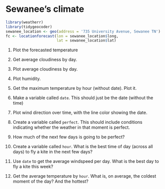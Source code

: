 # Sewanee's climate

```r
library(weatherr)
library(tidygeocoder)
sewanee_location <- geo(address = '735 University Avenue, Sewanee TN')
fc <- locationforecast(lon = sewanee_location$long,
                       lat = sewanee_location$lat)

```

1. Plot the forecasted temperature

2. Get average cloudiness by day.

3. Plot average cloudiness by day.

4. Plot humidity.

5. Get the maximum temperature by hour (without date). Plot it.

6. Make a variable called `date`. This should just be the date (without the time)

7. Plot wind direction over time, with the line color showing the date.

8. Create a variable called `perfect`. This should include conditions indicating whether the weather in that moment is perfect.

9. How much of the next few days is going to be perfect?

10. Create a variable called `hour`. What is the best time of day (across all days) to fly a kite in the next few days?

11. Use `date` to get the average windspeed per day. What is the best day to fly a kite this week?

12. Get the average temperature by `hour`. What is, on average, the coldest moment of the day? And the hottest?



